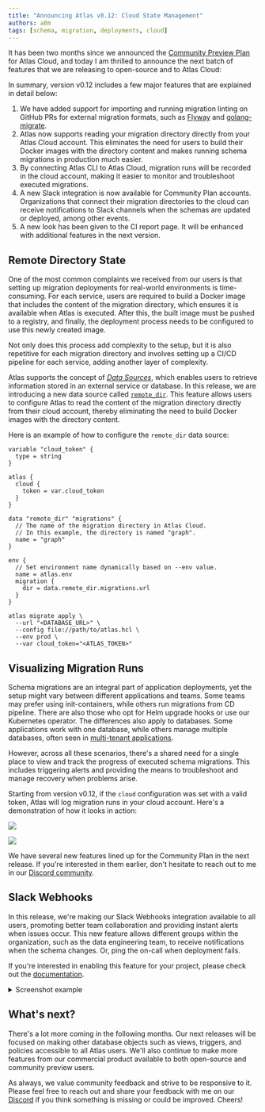 ```yaml
---
title: "Announcing Atlas v0.12: Cloud State Management"
authors: a8m
tags: [schema, migration, deployments, cloud]
---
```



It has been two months since we announced the [Community Preview Plan](2023-03-13-atlas-v010.mdx) for Atlas Cloud, and today I am thrilled to announce
the next batch of features that we are releasing to open-source and to Atlas Cloud:

In summary, version v0.12 includes a few major features that are explained in detail below:

1. We have added support for importing and running migration linting on GitHub PRs for external migration
   formats, such as [Flyway](https://flywaydb.org/) and [golang-migrate](https://github.com/golang-migrate/migrate).
2. Atlas now supports reading your migration directory directly from your Atlas Cloud account.
   This eliminates the need for users to build their Docker images with the directory content and
   makes running schema migrations in production much easier.
3. By connecting Atlas CLI to Atlas Cloud, migration runs will be recorded in the cloud account, making it easier to monitor
   and troubleshoot executed migrations.
4. A new Slack integration is now available for Community Plan accounts. Organizations that connect their migration directories to
   the cloud can receive notifications to Slack channels when the schemas are updated or deployed, among
   other events.
5. A new look has been given to the CI report page. It will be enhanced with additional features in the next version.

## Remote Directory State

One of the most common complaints we received from our users is that setting up migration deployments for real-world
environments is time-consuming. For each service, users are required to build a Docker image that includes the content
of the migration directory, which ensures it is available when Atlas is executed. After this, the built image must be
pushed to a registry, and finally, the deployment process needs to be configured to use this newly created image.

Not only does this process add complexity to the setup, but it is also repetitive for each migration directory and
involves setting up a CI/CD pipeline for each service, adding another layer of complexity.

Atlas supports the concept of [_Data Sources_](/atlas-schema/projects#data-sources), which enables users to retrieve
information stored in an external service or database. In this release, we are introducing a new data source called
[`remote_dir`](/atlas-schema/projects#data-source-remote_dir). This feature allows users to configure Atlas to read
the content of the migration directory directly from their cloud account, thereby eliminating the need to build Docker
images with the directory content.

Here is an example of how to configure the `remote_dir` data source:

```hcl title="atlas.hcl" {1-15}
variable "cloud_token" {
  type = string
}

atlas {
  cloud {
    token = var.cloud_token
  }
}

data "remote_dir" "migrations" {
  // The name of the migration directory in Atlas Cloud.
  // In this example, the directory is named "graph".
  name = "graph"
}

env {
  // Set environment name dynamically based on --env value.
  name = atlas.env
  migration {
    dir = data.remote_dir.migrations.url
  }
}
```

```shell
atlas migrate apply \
  --url "<DATABASE_URL>" \
  --config file://path/to/atlas.hcl \
  --env prod \
  --var cloud_token="<ATLAS_TOKEN>"
```

## Visualizing Migration Runs

Schema migrations are an integral part of application deployments, yet the setup might vary between different applications and teams.
Some teams may prefer using init-containers, while others run migrations from CD pipeline. There are also those who opt for Helm
upgrade hooks or use our Kubernetes operator. The differences also apply to databases. Some applications work with one database,
while others manage multiple databases, often seen in [multi-tenant applications](/blog/2022/10/27/multi-tenant-support).

However, across all these scenarios, there's a shared need for a single place to view and track the progress of executed
schema migrations. This includes triggering alerts and providing the means to troubleshoot and manage recovery when
problems arise.

Starting from version v0.12, if the `cloud` configuration was set with a valid token, Atlas will log migration
runs in your cloud account. Here's a demonstration of how it looks in action:

<Tabs>
<TabItem label="Single Deployment" value="single">

![](https://atlasgo.io/uploads/single-deployment.png)

</TabItem>
<TabItem label="Multi-Tenant Deployment" value="mt">

![](https://atlasgo.io/uploads/mt-deployment.png)

</TabItem>
</Tabs>

We have several new features lined up for the Community Plan in the next release. If you're interested in
them earlier, don't hesitate to reach out to me in our [Discord community](https://discord.com/invite/zZ6sWVg6NT).

## Slack Webhooks

In this release, we're making our Slack Webhooks integration available to all users, promoting better team collaboration
and providing instant alerts when issues occur. This new feature allows different groups within the organization, such
as the data engineering team, to receive notifications when the schema changes. Or, ping the on-call when deployment fails.

If you're interested in enabling this feature for your project, please check out the [documentation](/cloud/directories#slack-integration).

<details><summary>Screenshot example</summary>

![](https://atlasgo.io/uploads/images/blog-v010/manage-webhook-with-deliveries.png)

</details>

## What's next?

There's a lot more coming in the following months. Our next releases will be focused on making other database objects
such as views, triggers, and policies accessible to all Atlas users. We'll also continue to make more features from our
commercial product available to both open-source and community preview users.

As always, we value community feedback and strive to be responsive to it. Please feel free to reach out and share your
feedback with me on our [Discord](https://discord.gg/zZ6sWVg6NT) if you think something is missing or could be improved. Cheers!